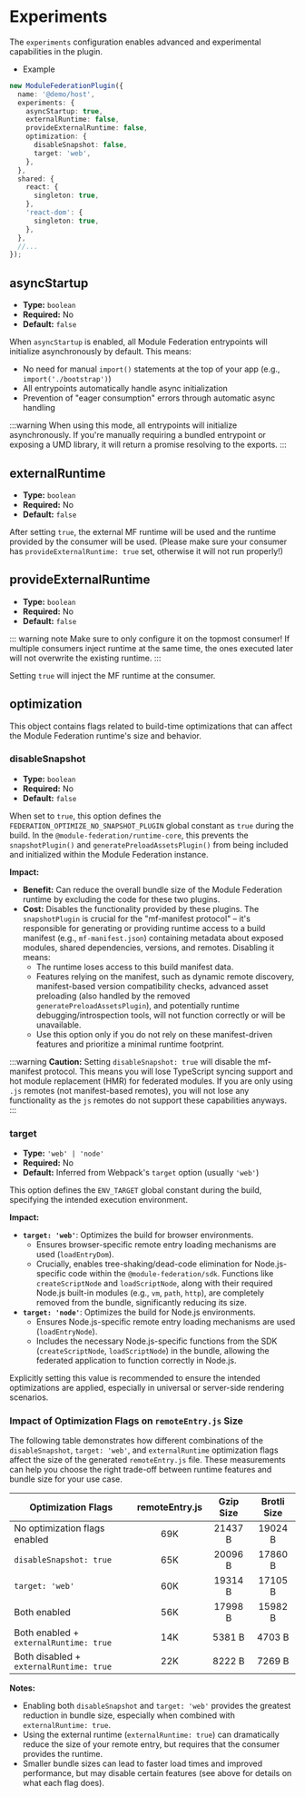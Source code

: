 # Experiments

The `experiments` configuration enables advanced and experimental capabilities in the plugin.

- Example

```ts
new ModuleFederationPlugin({
  name: '@demo/host',
  experiments: {
    asyncStartup: true,
    externalRuntime: false,
    provideExternalRuntime: false,
    optimization: {
      disableSnapshot: false,
      target: 'web',
    },
  },
  shared: {
    react: {
      singleton: true,
    },
    'react-dom': {
      singleton: true,
    },
  },
  //...
});
```

## asyncStartup

- **Type:** `boolean`
- **Required:** No
- **Default:** `false`

When `asyncStartup` is enabled, all Module Federation entrypoints will initialize asynchronously by default. This means:

- No need for manual `import()` statements at the top of your app (e.g., `import('./bootstrap')`)
- All entrypoints automatically handle async initialization
- Prevention of "eager consumption" errors through automatic async handling

:::warning
When using this mode, all entrypoints will initialize asynchronously. If you're manually requiring a bundled entrypoint or exposing a UMD library, it will return a promise resolving to the exports.
:::

## externalRuntime

- **Type:** `boolean`
- **Required:** No
- **Default:** `false`

After setting `true`, the external MF runtime will be used and the runtime provided by the consumer will be used. (Please make sure your consumer has `provideExternalRuntime: true` set, otherwise it will not run properly!)

## provideExternalRuntime

- **Type:** `boolean`
- **Required:** No
- **Default:** `false`

::: warning note
Make sure to only configure it on the topmost consumer! If multiple consumers inject runtime at the same time, the ones executed later will not overwrite the existing runtime.
:::

Setting `true` will inject the MF runtime at the consumer.

## optimization

This object contains flags related to build-time optimizations that can affect the Module Federation runtime's size and behavior.

### disableSnapshot

- **Type:** `boolean`
- **Required:** No
- **Default:** `false`

When set to `true`, this option defines the `FEDERATION_OPTIMIZE_NO_SNAPSHOT_PLUGIN` global constant as `true` during the build. In the `@module-federation/runtime-core`, this prevents the `snapshotPlugin()` and `generatePreloadAssetsPlugin()` from being included and initialized within the Module Federation instance.

**Impact:**
*   **Benefit:** Can reduce the overall bundle size of the Module Federation runtime by excluding the code for these two plugins.
*   **Cost:** Disables the functionality provided by these plugins. The `snapshotPlugin` is crucial for the "mf-manifest protocol" – it's responsible for generating or providing runtime access to a build manifest (e.g., `mf-manifest.json`) containing metadata about exposed modules, shared dependencies, versions, and remotes. Disabling it means:
    *   The runtime loses access to this build manifest data.
    *   Features relying on the manifest, such as dynamic remote discovery, manifest-based version compatibility checks, advanced asset preloading (also handled by the removed `generatePreloadAssetsPlugin`), and potentially runtime debugging/introspection tools, will not function correctly or will be unavailable.
    *   Use this option only if you do not rely on these manifest-driven features and prioritize a minimal runtime footprint.

:::warning
**Caution:** Setting `disableSnapshot: true` will disable the mf-manifest protocol. This means you will lose TypeScript syncing support and hot module replacement (HMR) for federated modules. If you are only using `.js` remotes (not manifest-based remotes), you will not lose any functionality as the `js` remotes do not support these capabilities anyways.
:::

### target

- **Type:** `'web' | 'node'`
- **Required:** No
- **Default:** Inferred from Webpack's `target` option (usually `'web'`)

This option defines the `ENV_TARGET` global constant during the build, specifying the intended execution environment.

**Impact:**
*   **`target: 'web'`**: Optimizes the build for browser environments.
    *   Ensures browser-specific remote entry loading mechanisms are used (`loadEntryDom`).
    *   Crucially, enables tree-shaking/dead-code elimination for Node.js-specific code within the `@module-federation/sdk`. Functions like `createScriptNode` and `loadScriptNode`, along with their required Node.js built-in modules (e.g., `vm`, `path`, `http`), are completely removed from the bundle, significantly reducing its size.
*   **`target: 'node'`**: Optimizes the build for Node.js environments.
    *   Ensures Node.js-specific remote entry loading mechanisms are used (`loadEntryNode`).
    *   Includes the necessary Node.js-specific functions from the SDK (`createScriptNode`, `loadScriptNode`) in the bundle, allowing the federated application to function correctly in Node.js.

Explicitly setting this value is recommended to ensure the intended optimizations are applied, especially in universal or server-side rendering scenarios.

### Impact of Optimization Flags on `remoteEntry.js` Size

The following table demonstrates how different combinations of the `disableSnapshot`, `target: 'web'`, and `externalRuntime` optimization flags affect the size of the generated `remoteEntry.js` file. These measurements can help you choose the right trade-off between runtime features and bundle size for your use case.

| Optimization Flags                          | remoteEntry.js | Gzip Size | Brotli Size |
|---------------------------------------------|:--------------:|:---------:|:-----------:|
| No optimization flags enabled               | 69K            | 21437 B   | 19024 B     |
| `disableSnapshot: true`                     | 65K            | 20096 B   | 17860 B     |
| `target: 'web'`                             | 60K            | 19314 B   | 17105 B     |
| Both enabled                                | 56K            | 17998 B   | 15982 B     |
| Both enabled + `externalRuntime: true`      | 14K            | 5381 B    | 4703 B      |
| Both disabled + `externalRuntime: true`     | 22K            | 8222 B    | 7269 B      |

**Notes:**
- Enabling both `disableSnapshot` and `target: 'web'` provides the greatest reduction in bundle size, especially when combined with `externalRuntime: true`.
- Using the external runtime (`externalRuntime: true`) can dramatically reduce the size of your remote entry, but requires that the consumer provides the runtime.
- Smaller bundle sizes can lead to faster load times and improved performance, but may disable certain features (see above for details on what each flag does).
